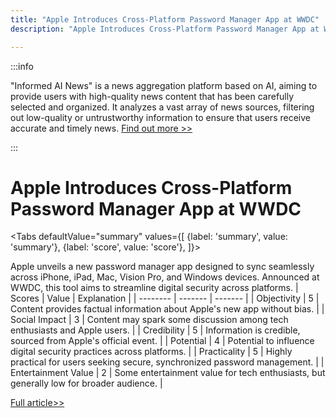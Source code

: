 ```yaml
---
title: "Apple Introduces Cross-Platform Password Manager App at WWDC"
description: "Apple Introduces Cross-Platform Password Manager App at WWDC"

---
```



:::info

"Informed AI News" is a news aggregation platform based on AI, aiming to provide users with high-quality news content that has been carefully selected and organized. It analyzes a vast array of news sources, filtering out low-quality or untrustworthy information to ensure that users receive accurate and timely news.  [Find out more >>](/)

:::

# Apple Introduces Cross-Platform Password Manager App at WWDC


<Tabs
	defaultValue="summary"
	values={[
	{label: 'summary', value: 'summary'},
	{label: 'score', value: 'score'},
]}>
<TabItem value="summary">


Apple unveils a new password manager app designed to sync seamlessly across iPhone, iPad, Mac, Vision Pro, and Windows devices. Announced at WWDC, this tool aims to streamline digital security across platforms.
</TabItem>
<TabItem value="score">
	| Scores     | Value   | Explanation |
	| -------- | ------- | ------- |
	| Objectivity  | 5    | Content provides factual information about Apple's new app without bias.    |
	| Social Impact | 3     | Content may spark some discussion among tech enthusiasts and Apple users.    |
	| Credibility    | 5    | Information is credible, sourced from Apple's official event.    |
	| Potential    | 4    | Potential to influence digital security practices across platforms.    |
	| Practicality    | 5    | Highly practical for users seeking secure, synchronized password management.    |
	| Entertainment Value    | 2    | Some entertainment value for tech enthusiasts, but generally low for broader audience.    |
</TabItem>
</Tabs>

[Full article>>](https://www.cnet.com/tech/services-and-software/apple-new-password-manager-app-will-sync-across-devices-and-platforms/#ftag=CAD590a51e)
